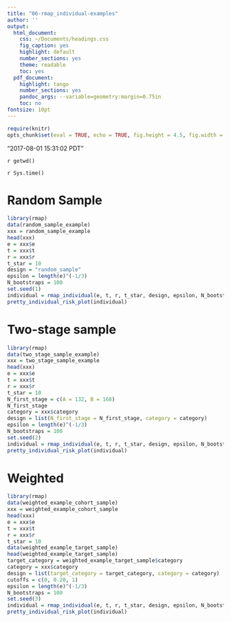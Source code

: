 ```yaml
---
title: "06-rmap_individual-examples"
author: ''
output:
  html_document:
    css: ~/Documents/headings.css
    fig_caption: yes
    highlight: default
    number_sections: yes
    theme: readable
    toc: yes
  pdf_document:
    highlight: tango
    number_sections: yes
    pandoc_args: --variable=geometry:margin=0.75in
    toc: no
fontsize: 10pt
---
```

<A NAME="top"> </A>

```r
require(knitr)
opts_chunk$set(eval = TRUE, echo = TRUE, fig.height = 4.5, fig.width = 6.5, tidy=FALSE)
```


"2017-08-01 15:31:02 PDT"

`r getwd()`  

`r Sys.time()`



# Random Sample
```r
library(rmap)
data(random_sample_example)
xxx = random_sample_example
head(xxx)
e = xxx$e
t = xxx$t
r = xxx$r
t_star = 10
design = "random_sample"
epsilon = length(e)^(-1/3)
N_bootstraps = 100
set.seed(1)
individual = rmap_individual(e, t, r, t_star, design, epsilon, N_bootstraps)
pretty_individual_risk_plot(individual)
```


# Two-stage sample

```r
library(rmap)
data(two_stage_sample_example)
xxx = two_stage_sample_example
head(xxx)
e = xxx$e
t = xxx$t
r = xxx$r
t_star = 10
N_first_stage = c(A = 132, B = 168)
N_first_stage
category = xxx$category
design = list(N_first_stage = N_first_stage, category = category)
epsilon = length(e)^(-1/3)
N_bootstraps = 100
set.seed(2)
individual = rmap_individual(e, t, r, t_star, design, epsilon, N_bootstraps)
pretty_individual_risk_plot(individual)
```

# Weighted

```r
library(rmap)
data(weighted_example_cohort_sample)
xxx = weighted_example_cohort_sample
head(xxx)
e = xxx$e
t = xxx$t
r = xxx$r
t_star = 10
data(weighted_example_target_sample)
head(weighted_example_target_sample)
target_category = weighted_example_target_sample$category
category = xxx$category
design = list(target_category = target_category, category = category)
cutoffs = c(0, 0.20, 1)
epsilon = length(e)^(-1/3)
N_bootstraps = 100
set.seed(3)
individual = rmap_individual(e, t, r, t_star, design, epsilon, N_bootstraps)
pretty_individual_risk_plot(individual)
```


